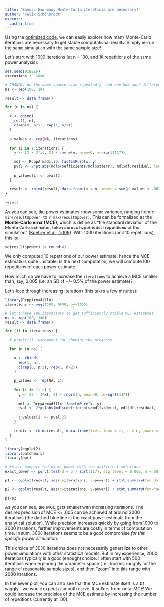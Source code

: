 ---
title: "Bonus: How many Monte-Carlo iterations are necessary?"
author: "Felix Schönbrodt"
execute:
  cache: true
---

Using the [optimized code](optimizing_code.qmd), we can easily explore how many Monte-Carlo iterations are necessary to get stable computational results: Simply re-run the same simulation with the same sample size! 

Let's start with 1000 iterations (at n = 100, and 10 repetitions of the same power analysis):
```{r}
set.seed(0xBEEF)
iterations <- 1000

# CHANGE: do the same sample size repeatedly, and see how much different runs deviate.
ns <- rep(100, 10)

result <- data.frame()

for (n in ns) {
  
  x <- cbind(
    rep(1, n),
    c(rep(0, n/2), rep(1, n/2))
  )
  
  p_values <- rep(NA, iterations)
  
  for (i in 1:iterations) {
    y <- 23 - 3*x[, 2] + rnorm(n, mean=0, sd=sqrt(117))
    
    mdl <- RcppArmadillo::fastLmPure(x, y)
    pval <- 2*pt(abs(mdl$coefficients/mdl$stderr), mdl$df.residual, lower.tail=FALSE)
    
    p_values[i] <- pval[2]
  }
  
  result <- rbind(result, data.frame(n = n, power = sum(p_values < .005)/iterations))
}

result
```
As you can see, the power estimates show some variance, ranging from `r min(result$power)` to `r max(result$power)`. This can be formalized as the **Monte-Carlo error (MCE)**, which is define as "the standard deviation of the Monte Carlo estimator, taken across hypothetical repetitions of the simulation" ([Koehler et al., 2009](https://www.ncbi.nlm.nih.gov/pmc/articles/PMC3337209/)). With 1000 iterations (and 10 repetitions), this is:

```{r}
sd(result$power) |> round(4)
```

We only computed 10 repetitions of our power estimate, hence the MCE estimate is quite unstable. In the next computation, we will compute 100 repetitions of each power estimate.

How much do we have to increase the `iterations` to achieve a MCE smaller than, say, 0.005 (i.e, an SD of +/- 0.5% of the power estimate)?

Let's loop through increasing iterations (this takes a few minutes):

```{r}
library(RcppArmadillo)
iterations <- seq(1000, 6000, by=1000)

# let's have 100 iterations to get sufficiently stable MCE estimates
ns <- rep(100, 100)
result <- data.frame()

for (it in iterations) {

  # print(it)  uncomment for showing the progress

  for (n in ns) {
    
    x <- cbind(
      rep(1, n),
      c(rep(0, n/2), rep(1, n/2))
    )
    
    p_values <- rep(NA, it)
    
    for (i in 1:it) {
      y <- 23 - 3*x[, 2] + rnorm(n, mean=0, sd=sqrt(117))
      
      mdl <- RcppArmadillo::fastLmPure(x, y)
      pval <- 2*pt(abs(mdl$coefficients/mdl$stderr), mdl$df.residual, lower.tail=FALSE)
      
      p_values[i] <- pval[2]
    }
    
    result <- rbind(result, data.frame(iterations = it, n = n, power = sum(p_values < .005)/it))
  }
}

library(ggplot2)
library(patchwork)
library(pwr)

# We can compute the exact power with the analytical solution:
exact_power <- pwr.t.test(d = 3 / sqrt(117), sig.level = 0.005, n = 50)

p1 <- ggplot(result, aes(x=iterations, y=power)) + stat_summary(fun.data=mean_cl_normal) + ggtitle("Power estimate (error bars = SD)") + geom_hline(yintercept = exact_power$power, colour = "blue", linetype = "dashed")

p2 <- ggplot(result, aes(x=iterations, y=power)) + stat_summary(fun="sd", geom="point") + ylab("MCE") + ggtitle("Monte Carlo Error")

p1/p2

```

As you can see, the MCE gets smaller with increasing iterations. The desired precision of MCE <= .005 can be achieved at around 3000 iterations (the dashed blue line is the exact power estimate from the analytical solution). While precision increases quickly by going from 1000 to 2000 iterations, further improvements are costly in terms of computation time. In sum, 3000 iterations seems to be a good compromise *for this specific power simulation*.

::: {.callout-note}
This choice of 3000 iterations does not necessarily generalize to other power simulations with other statistical models. But in my experience, 2000 iterations typically is a good (enough) choice. I often start with 500 iterations when exploring the parameter space (i.e., looking roughly for the range of reasonable sample sizes), and then "zoom" into this range with 2000 iterations.
:::

In the lower plot, you can also see that the MCE estimate itself is a bit wiggly - we would expect a smooth curve. It suffers from meta-MCE! We could increase the precision of the MCE estimate by increasing the number of repetitions (currently at 100).
